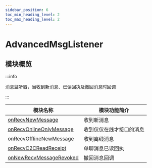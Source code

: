 ```yaml
---
sidebar_position: 6
toc_min_heading_level: 2
toc_max_heading_level: 2
---
```


# AdvancedMsgListener

## 模块概览

:::info

消息监听器，当收到新消息、已读回执及撤回消息时回调

:::

| 模块名称                                                                  | 模块功能简介     |
| ------------------------------------------------------------------------- | ---------------- |
| [onRecvNewMessage](docs/sdks/callback/onRecvNewMessage.mdx)               | 收到新消息       |
| [onRecvOnlineOnlyMessage](docs/sdks/callback/onRecvOnlineOnlyMessage.mdx) | 收到仅仅在线才接口的消息       |
| [onRecvOfflineNewMessage](docs/sdks/callback/onRecvOfflineNewMessage.mdx) | 收到离线消息     |
| [onRecvC2CReadReceipt](docs/sdks/callback/onRecvC2CReadReceipt.mdx)       | 单聊消息已读回执 |
| [onNewRecvMessageRevoked](docs/sdks/callback/onNewRecvMessageRevoked.mdx) | 撤回消息回调     |
